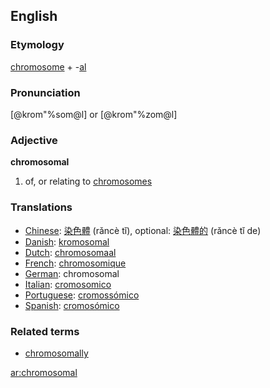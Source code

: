 ==English==
===Etymology===
[[chromosome]] + -[[al]]
===Pronunciation===
[@krom"%som@l] or [@krom"%zom@l] 
===Adjective===
'''chromosomal'''
#of, or relating to [[chromosome]]s
===Translations===
*[[Chinese]]: [[染色體]] (rǎncè tǐ), optional: [[染色體的]] (rǎncè tǐ de)
*[[Danish]]: [[kromosomal]]
*[[Dutch]]: [[chromosomaal]]
*[[French]]: [[chromosomique]]
*[[German]]: chromosomal
*[[Italian]]: [[cromosomico]]
*[[Portuguese]]: [[cromossómico]]
*[[Spanish]]: [[cromosómico]]
===Related terms===
* [[chromosomally]]

[[ar:chromosomal]]